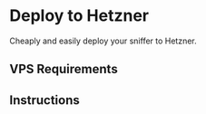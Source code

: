 # Deploy to Hetzner
Cheaply and easily deploy your sniffer to Hetzner.

## VPS Requirements

## Instructions
